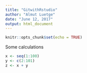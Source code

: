 ```yaml
---
title: "GitwithRstudio"
author: "Almut Luetge"
date: "June 12, 2017"
output: html_document
---
```


```r
knitr::opts_chunk$set(echo = TRUE)
```

Some calculations

```r
x <- seq(1:100)
y <- c(2:101)
z <- x + y

```

